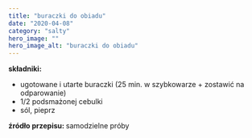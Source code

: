 ```yaml
---
title: "buraczki do obiadu"
date: "2020-04-08"
category: "salty"
hero_image: ""
hero_image_alt: "buraczki do obiadu"
---
```


<!--more ... -->

<strong>składniki:</strong>
<ul>
  <li>
    ugotowane i utarte buraczki (25 min. w szybkowarze + zostawić na
    odparowanie)
  </li>
  <li>1/2 podsmażonej cebulki</li>
  <li>sól, pieprz</li>
</ul>
<strong>źródło przepisu: </strong>samodzielne próby
